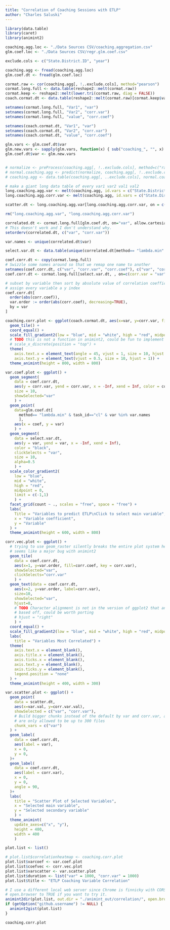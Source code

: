```yaml
---
title: "Correlation of Coaching Sessions with ETLP"
author: "Charles Saluski"
---
```


```r
library(data.table)
library(caret)
library(animint2)

coaching.agg.loc <- "./Data Sources CSV/coaching.aggregation.csv"
glm.coef.loc <- "./Data Sources CSV/regr.glm.coef.csv"

exclude.cols <- c("State.District.ID", "year")

coaching.agg <- fread(coaching.agg.loc)
glm.coef.dt <- fread(glm.coef.loc)

cormat.raw <- cor(coaching.agg[, !..exclude.cols], method="pearson")
cormat.long.full <- data.table(reshape2::melt(cormat.raw))
cormat.keep <- reshape2::melt(lower.tri(cormat.raw, diag = FALSE))
coach.cormat.dt <- data.table(reshape2::melt(cormat.raw)[cormat.keep$value == TRUE,])
```

```r
setnames(cormat.long.full, "Var1", "var")
setnames(cormat.long.full, "Var2", "corr.var")
setnames(cormat.long.full, "value", "corr.coef")

setnames(coach.cormat.dt, "Var1", "var")
setnames(coach.cormat.dt, "Var2", "corr.var")
setnames(coach.cormat.dt, "value", "corr.coef")

glm.vars <- glm.coef.dt$var
glm.new.vars <- sapply(glm.vars, function(x) { sub("coaching_", "", x) })
glm.coef.dt$var <- glm.new.vars


# normalize <- preProcess(coaching.agg[, !..exclude.cols], method=c("range"))
# normal.coaching.agg <- predict(normalize, coaching.agg[, !..exclude.cols])
# coaching.agg <- data.table(coaching.agg[, ..exclude.cols], normal.coaching.agg)

# make a giant long data table of every var1 var2 val1 val2
long.coaching.agg.var <- melt(coaching.agg, id.vars = c("State.District.ID", "year"), variable.name = "var", value.name = "var.val")
long.coaching.agg.corr.var <- melt(coaching.agg, id.vars = c("State.District.ID", "year"), variable.name = "corr.var", value.name = "corr.var.val")

scatter.dt <- long.coaching.agg.var[long.coaching.agg.corr.var, on = c("State.District.ID", "year"), allow.cartesian = TRUE]

rm("long.coaching.agg.var", "long.coaching.agg.corr.var")

```

```r
correlated.dt <- cormat.long.full[glm.coef.dt, on="var", allow.cartesian=TRUE, nomatch=NULL]
# This doesn't work and I don't understand why.
setorderv(correlated.dt, c("var", "corr.var"))

```



```r
var.names <- unique(correlated.dt$var)

select.var.dt <- data.table(unique(correlated.dt[method== "lambda.min" & task_id=="cl" , .(var, count)]))

coef.corr.dt <- copy(cormat.long.full)
# Swizzle some names around so that we remap one name to another
setnames(coef.corr.dt, c("var", "corr.var", "corr.coef"), c("var", "corr.var", "corr.coef"))
coef.corr.dt <- cormat.long.full[select.var.dt, , on=c(corr.var = "var")]

# subset by variable then sort by absolute value of correlation coefficient
# assign every variable a y index
coef.corr.dt[ 
  order(abs(corr.coef)),
  var.order := order(abs(corr.coef), decreasing=TRUE),
  by = var
]

coaching.corr.plot <- ggplot(coach.cormat.dt, aes(x=var, y=corr.var, fill=corr.coef)) +
  geom_tile() + 
  coord_equal() +
  scale_fill_gradient2(low = "blue", mid = "white", high = "red", midpoint = 0, limit=c(-1,1)) +
  # TODO this is not a function in animint2, could be fun to implement it later
  # scale_x_discrete(position = "top") +
  theme(
    axis.text.x = element_text(angle = 45, vjust = 1, size = 10, hjust = 1),
    axis.text.y = element_text(vjust = 0.5, size = 10, hjust = 1)) +
  theme_animint(height = 800, width = 800)

var.coef.plot <- ggplot() +
  geom_segment(
    data = coef.corr.dt,
    aes(y = corr.var, yend = corr.var, x = -Inf, xend = Inf, color = corr.coef),
    size = 10,
    showSelected="var"
    ) +
  geom_point(
    data=glm.coef.dt[
      method== "lambda.min" & task_id=="cl" & var %in% var.names 
      ], 
    aes(x = coef, y = var)
    ) +
  geom_segment(
    data = select.var.dt,
    aes(y = var, yend = var, x = -Inf, xend = Inf),
    color = "black",
    clickSelects = "var",
    size = 10,
    alpha=0.5
    ) +
  scale_color_gradient2(
    low = "blue",
    mid = "white",
    high = "red",
    midpoint = 0,
    limit = c(-1,1)
    ) +
  facet_grid(count ~ ., scales = "free", space = "free") +
  labs(
    Title = "Variables to predict ETLP\nClick to select main variable",
    x = "Variable coefficient",
    y = "Variable"
  ) +
  theme_animint(height = 600, width = 800)

corr.vec.plot <- ggplot() +
  # trying to use geom_raster silently breaks the entire plot system here, 
  # seems like a major bug with animint2
  geom_tile(
    data = coef.corr.dt, 
    aes(x=1, y=var.order, fill=corr.coef, key = corr.var),
    showSelected="var",
    clickSelects="corr.var"
    ) +
  geom_text(data = coef.corr.dt, 
    aes(x=2, y=var.order, label=corr.var), 
    size=10,
    showSelected="var",
    hjust=0,
    # TODO Character alignment is not in the version of ggplot2 that animint is 
    # based off, could be worth porting
    # hjust = "right"
    ) +
  coord_equal() +
  scale_fill_gradient2(low = "blue", mid = "white", high = "red", midpoint = 0, limit=c(-1,1)) +
  labs(
    title = "Variables Most Correlated") +
  theme(
    axis.text.x = element_blank(),
    axis.title.x = element_blank(),
    axis.ticks.x = element_blank(),
    axis.text.y = element_blank(),
    axis.ticks.y = element_blank(),
    legend.position = "none"
  ) +
  theme_animint(height = 400, width = 300)

var.scatter.plot <- ggplot() +
  geom_point(
    data = scatter.dt, 
    aes(x=var.val, y=corr.var.val),
    showSelected = c("var", "corr.var"),
    # Build bigger chunks instead of the default by var and corr.var, as gists
    # are only allowed to be up to 300 files
    chunk_vars = c("var")
  ) +
  geom_label(
    data = coef.corr.dt,
    aes(label = var),
    x = 0,
    y = 0,
  )+
  geom_label(
    data = coef.corr.dt,
    aes(label = corr.var),
    x = 0,
    y = 0,
    angle = 90,
  )+
  labs(
    title = "Scatter Plot of Selected Variables",
    x = "Selected main variable",
    y = "Selected secondary variable"
    ) +
  theme_animint(
    update_axes=c("x", "y"),
    height = 400,
    width = 400
    )

plot.list <- list()

# plot.list$correlationheatmap <- coaching.corr.plot
plot.list$varcoef <- var.coef.plot
plot.list$coefvec <- corr.vec.plot
plot.list$varscatter <- var.scatter.plot
plot.list$duration <- list("var" = 1000, "corr.var" = 1000)
plot.list$title <- "ETLP Coaching Variable Correlation"

# I use a different local web server since Chrome is finnicky with CORS, change
# open.browser to TRUE if you want to try it.
animint2dir(plot.list, out.dir = "./animint_out/correlation/", open.browser=FALSE)
if (getOption("github.username") != NULL) {
  animint2gist(plot.list)
}
```

```r
coaching.corr.plot
```